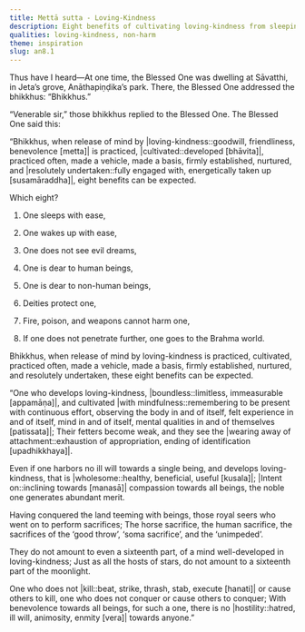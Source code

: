 ```yaml
---
title: Mettā sutta - Loving-Kindness
description: Eight benefits of cultivating loving-kindness from sleeping with ease to fire, poison, and weapons not harming one to going to the Brahma world.
qualities: loving-kindness, non-harm
theme: inspiration
slug: an8.1
---
```


Thus have I heard—At one time, the Blessed One was dwelling at Sāvatthi, in Jeta’s grove, Anāthapiṇḍika’s park. There, the Blessed One addressed the bhikkhus: “Bhikkhus.”

“Venerable sir,” those bhikkhus replied to the Blessed One. The Blessed One said this:

“Bhikkhus, when release of mind by |loving-kindness::goodwill, friendliness, benevolence [metta]| is practiced, |cultivated::developed [bhāvita]|, practiced often, made a vehicle, made a basis, firmly established, nurtured, and |resolutely undertaken::fully engaged with, energetically taken up [susamāraddha]|, eight benefits can be expected.

Which eight?

1) One sleeps with ease,

2) One wakes up with ease,

3) One does not see evil dreams,

4) One is dear to human beings,

5) One is dear to non-human beings,

6) Deities protect one,

7) Fire, poison, and weapons cannot harm one,

8) If one does not penetrate further, one goes to the Brahma world.

Bhikkhus, when release of mind by loving-kindness is practiced, cultivated, practiced often, made a vehicle, made a basis, firmly established, nurtured, and resolutely undertaken, these eight benefits can be expected.

“One who develops loving-kindness,
|boundless::limitless, immeasurable [appamāṇa]|, and cultivated |with mindfulness::remembering to be present with continuous effort, observing the body in and of itself, felt experience in and of itself, mind in and of itself, mental qualities in and of themselves [patissata]|;
Their fetters become weak,
and they see the |wearing away of attachment::exhaustion of appropriation, ending of identification [upadhikkhaya]|.

Even if one harbors no ill will towards a single being,
and develops loving-kindness, that is |wholesome::healthy, beneficial, useful [kusala]|;
|Intent on::inclining towards [manasā]| compassion towards all beings,
the noble one generates abundant merit.

Having conquered the land teeming with beings,
those royal seers who went on to perform sacrifices;
The horse sacrifice, the human sacrifice,
the sacrifices of the ‘good throw’, ‘soma sacrifice’, and the ‘unimpeded’.

They do not amount to even a sixteenth part,
of a mind well-developed in loving-kindness;
Just as all the hosts of stars,
do not amount to a sixteenth part of the moonlight.

One who does not |kill::beat, strike, thrash, stab, execute [hanati]| or cause others to kill,
one who does not conquer or cause others to conquer;
With benevolence towards all beings,
for such a one, there is no |hostility::hatred, ill will, animosity, enmity [vera]| towards anyone.”
